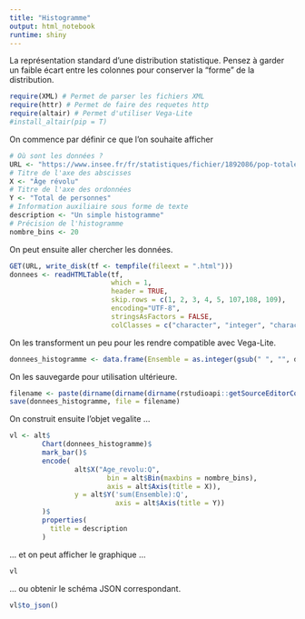 ```yaml
---
title: "Histogramme"
output: html_notebook
runtime: shiny
---
```


La représentation standard d'une distribution statistique.
Pensez à garder un faible écart entre les colonnes pour conserver la "forme" de la distribution.


```r
require(XML) # Permet de parser les fichiers XML
require(httr) # Permet de faire des requetes http
require(altair) # Permet d'utiliser Vega-Lite
#install_altair(pip = T)
```

On commence par définir ce que l'on souhaite afficher
```r
# Où sont les données ?
URL <- "https://www.insee.fr/fr/statistiques/fichier/1892086/pop-totale-france.xls"
# Titre de l'axe des abscisses
X <- "Âge révolu"
# Titre de l'axe des ordonnées
Y <- "Total de personnes"
# Information auxiliaire sous forme de texte
description <- "Un simple histogramme"
# Précision de l'histogramme
nombre_bins <- 20
```


On peut ensuite aller chercher les données.
```r
GET(URL, write_disk(tf <- tempfile(fileext = ".html")))
donnees <- readHTMLTable(tf,
                         which = 1,
                         header = TRUE,
                         skip.rows = c(1, 2, 3, 4, 5, 107,108, 109),
                         encoding="UTF-8",
                         stringsAsFactors = FALSE,
                         colClasses = c("character", "integer", "character", "character", "character", "character"))
```

On les transforment un peu pour les rendre compatible avec Vega-Lite.
```r
donnees_histogramme <- data.frame(Ensemble = as.integer(gsub(" ", "", donnees$Ensemble, fixed = TRUE)), Age_revolu = donnees$`Âge révolu`)
```

On les sauvegarde pour utilisation ultérieure.
```r
filename <- paste(dirname(dirname(dirname(rstudioapi::getSourceEditorContext()$path))),"/Data/Histogram.Rdata", sep = "")
save(donnees_histogramme, file = filename)
```

On construit ensuite l'objet vegalite ...
```r
vl <- alt$
        Chart(donnees_histogramme)$
        mark_bar()$
        encode(
                alt$X("Age_revolu:Q",
                        bin = alt$Bin(maxbins = nombre_bins),
                        axis = alt$Axis(title = X)),
                y = alt$Y('sum(Ensemble):Q',
                          axis = alt$Axis(title = Y))
        )$
        properties(
          title = description
        )
```


... et on peut afficher le graphique ...
```r
vl
```

... ou obtenir le schéma JSON correspondant.

```r
vl$to_json()
```
